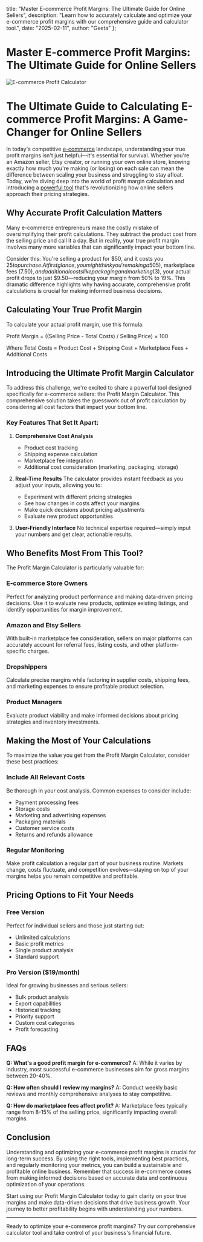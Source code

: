   title: "Master E-commerce Profit Margins: The Ultimate Guide for Online Sellers",
  description: "Learn how to accurately calculate and optimize your e-commerce profit margins with our comprehensive guide and calculator tool.",
  date: "2025-02-11",
  author: "Geeta"
};

# Master E-commerce Profit Margins: The Ultimate Guide for Online Sellers

![E-commerce Profit Calculator](/images/blog/ecommerce-profit-calculator.jpeg)

# The Ultimate Guide to Calculating E-commerce Profit Margins: A Game-Changer for Online Sellers

In today's competitive [e-commerce](https://www.revns.com/blog/post/top-ai-agents-ecommerce-2025) landscape, understanding your true profit margins isn't just helpful—it's essential for survival. Whether you're an Amazon seller, Etsy creator, or running your own online store, knowing exactly how much you're making (or losing) on each sale can mean the difference between scaling your business and struggling to stay afloat. Today, we're diving deep into the world of profit margin calculation and introducing a [powerful tool](https://www.revns.com/tools/profit-calculator) that's revolutionizing how online sellers approach their pricing strategies.

## Why Accurate Profit Calculation Matters

Many e-commerce entrepreneurs make the costly mistake of oversimplifying their profit calculations. They subtract the product cost from the selling price and call it a day. But in reality, your true profit margin involves many more variables that can significantly impact your bottom line.

Consider this: You're selling a product for $50, and it costs you $25 to purchase. At first glance, you might think you're making a 50% profit margin. However, once you factor in shipping costs ($5), marketplace fees ($7.50), and additional costs like packaging and marketing ($3), your actual profit drops to just $9.50—reducing your margin from 50% to 19%. This dramatic difference highlights why having accurate, comprehensive profit calculations is crucial for making informed business decisions.

## Calculating Your True Profit Margin
To calculate your actual profit margin, use this formula:

Profit Margin = ((Selling Price - Total Costs) / Selling Price) × 100

Where Total Costs = Product Cost + Shipping Cost + Marketplace Fees + Additional Costs

## Introducing the Ultimate Profit Margin Calculator

To address this challenge, we're excited to share a powerful tool designed specifically for e-commerce sellers: the Profit Margin Calculator. This comprehensive solution takes the guesswork out of profit calculation by considering all cost factors that impact your bottom line.

### Key Features That Set It Apart:

1. **Comprehensive Cost Analysis**
   - Product cost tracking
   - Shipping expense calculation
   - Marketplace fee integration
   - Additional cost consideration (marketing, packaging, storage)

2. **Real-Time Results**
   The calculator provides instant feedback as you adjust your inputs, allowing you to:
   - Experiment with different pricing strategies
   - See how changes in costs affect your margins
   - Make quick decisions about pricing adjustments
   - Evaluate new product opportunities

3. **User-Friendly Interface**
   No technical expertise required—simply input your numbers and get clear, actionable results.

## Who Benefits Most From This Tool?

The Profit Margin Calculator is particularly valuable for:

### E-commerce Store Owners
Perfect for analyzing product performance and making data-driven pricing decisions. Use it to evaluate new products, optimize existing listings, and identify opportunities for margin improvement.

### Amazon and Etsy Sellers
With built-in marketplace fee consideration, sellers on major platforms can accurately account for referral fees, listing costs, and other platform-specific charges.

### Dropshippers
Calculate precise margins while factoring in supplier costs, shipping fees, and marketing expenses to ensure profitable product selection.

### Product Managers
Evaluate product viability and make informed decisions about pricing strategies and inventory investments.

## Making the Most of Your Calculations

To maximize the value you get from the Profit Margin Calculator, consider these best practices:

### Include All Relevant Costs
Be thorough in your cost analysis. Common expenses to consider include:
- Payment processing fees
- Storage costs
- Marketing and advertising expenses
- Packaging materials
- Customer service costs
- Returns and refunds allowance

### Regular Monitoring
Make profit calculation a regular part of your business routine. Markets change, costs fluctuate, and competition evolves—staying on top of your margins helps you remain competitive and profitable.

## Pricing Options to Fit Your Needs

### Free Version
Perfect for individual sellers and those just starting out:
- Unlimited calculations
- Basic profit metrics
- Single product analysis
- Standard support

### Pro Version ($19/month)
Ideal for growing businesses and serious sellers:
- Bulk product analysis
- Export capabilities
- Historical tracking
- Priority support
- Custom cost categories
- Profit forecasting

## FAQs

**Q: What's a good profit margin for e-commerce?**
A: While it varies by industry, most successful e-commerce businesses aim for gross margins between 20-40%.

**Q: How often should I review my margins?**
A: Conduct weekly basic reviews and monthly comprehensive analyses to stay competitive.

**Q: How do marketplace fees affect profit?**
A: Marketplace fees typically range from 8-15% of the selling price, significantly impacting overall margins.

## Conclusion

Understanding and optimizing your e-commerce profit margins is crucial for long-term success. By using the right tools, implementing best practices, and regularly monitoring your metrics, you can build a sustainable and profitable online business. Remember that success in e-commerce comes from making informed decisions based on accurate data and continuous optimization of your operations.

Start using our Profit Margin Calculator today to gain clarity on your true margins and make data-driven decisions that drive business growth. Your journey to better profitability begins with understanding your numbers.

---

Ready to optimize your e-commerce profit margins? Try our comprehensive calculator tool and take control of your business's financial future.
